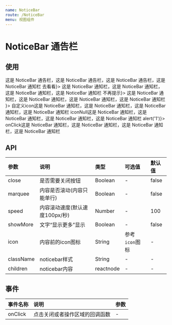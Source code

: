 ```yaml
---
name: NoticeBar
route: /NoticeBar
menu: 视图组件
---
```



# NoticeBar 通告栏

## 使用
<Playground>
  <NoticeBar>
    这是 NoticeBar 通告栏，这是 NoticeBar 通告栏，这是 NoticeBar 通告栏，这是 NoticeBar 通知栏
  </NoticeBar>
  <WhiteSpace size="lg" />
  <NoticeBar mode="link" action={<span>去看看</span>}>
    这是 NoticeBar 通知栏，这是 NoticeBar 通知栏，这是 NoticeBar 通知栏，这是 NoticeBar 通知栏
  </NoticeBar>
  <WhiteSpace size="lg" />
  <NoticeBar mode="closable" action={<span style={{ color: '#a1a1a1' }}>不再提示</span>}>
    这是 NoticeBar 通知栏，这是 NoticeBar 通知栏，这是 NoticeBar 通知栏，这是 NoticeBar 通知栏
  </NoticeBar>
  <WhiteSpace size="lg" />
  <NoticeBar mode="closable" icon={ <Icon kind="clock" size="mini" />}>
    自定义icon这是 NoticeBar 通知栏，这是 NoticeBar 通知栏，这是 NoticeBar 通知栏，这是 NoticeBar 通知栏
  </NoticeBar>
  <WhiteSpace size="lg" />
  <NoticeBar mode="closable" icon={null}>
    iconNull这是 NoticeBar 通知栏，这是 NoticeBar 通知栏，这是 NoticeBar 通知栏，这是 NoticeBar 通知栏
  </NoticeBar>
  <WhiteSpace size="lg" />
  <NoticeBar mode="link" onClick={() => alert('1')}>
    onClick这是 NoticeBar 通知栏，这是 NoticeBar 通知栏，这是 NoticeBar 通知栏，这是 NoticeBar 通知栏
  </NoticeBar>
</Playground>

## API
| 参数 | 说明 | 类型 | 可选值 | 默认值 |
| :--- | :--- | :--- | :--- | :--- |
| close | 是否需要关闭按钮 | Boolean | - | false | 
| marquee | 内容是否滚动(内容只能单行) | Boolean | - | false |
| speed | 内容滚动速度(默认速度100px/秒) | Number | - | 100 |
| showMore | 文字“显示更多”显示 | Boolean | - | false |
| icon | 内容前的icon图标 | String | 参考`icon`图标 | - |
| className | noticebar样式 | String | - | - |
| children | noticebar内容 | reactnode | - | - |


## 事件
| 事件名称 | 说明 | 参数 |
|  :---   | :--- | :--- |
| onClick | 点击关闭或者操作区域的回调函数 | - |

